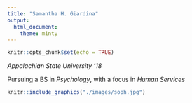 ```yaml
---
title: "Samantha H. Giardina"
output: 
  html_document:
    theme: minty
---
```


```r
knitr::opts_chunk$set(echo = TRUE)
```



_Appalachian State University '18_

Pursuing a BS in _Psychology_, with a focus in _Human Services_


```r
knitr::include_graphics("./images/soph.jpg")
```
